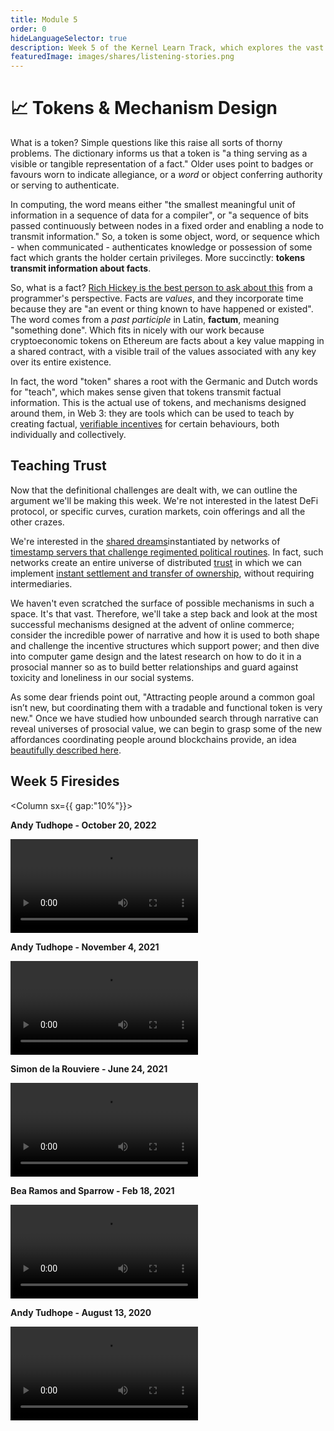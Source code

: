 ```yaml
---
title: Module 5
order: 0
hideLanguageSelector: true
description: Week 5 of the Kernel Learn Track, which explores the vast space of tokens and mechanism design enabled within a digital universe of distributed trust.
featuredImage: images/shares/listening-stories.png
---
```


# 📈 Tokens & Mechanism Design

What is a token? Simple questions like this raise all sorts of thorny problems. The dictionary 
informs us that a token is "a thing serving as a visible or tangible representation of a fact." 
Older uses point to badges or favours worn to indicate allegiance, or a _word_ or object 
conferring authority or serving to authenticate.

In computing, the word means either "the smallest meaningful unit of information in a sequence 
of data for a compiler", or "a sequence of bits passed continuously between nodes in a fixed 
order and enabling a node to transmit information." So, a token is some object, word, or 
sequence which - when communicated - authenticates knowledge or possession of some fact which 
grants the holder certain privileges. More succinctly: **tokens transmit information about facts**.

So, what is a fact? [Rich Hickey is the best person to ask about this](https://youtu.be/-6BsiVyC1kM?t=1207) 
from a programmer's perspective. Facts are _values_, and they incorporate time because they are 
"an event or thing known to have happened or existed". The word comes from a _past participle_ 
in Latin, **factum**, meaning "something done". Which fits in nicely with our work because 
cryptoeconomic tokens on Ethereum are facts about a key value mapping in a shared contract, 
with a visible trail of the values associated with any key over its entire existence.

In fact, the word "token" shares a root with the Germanic and Dutch words for "teach", which 
makes sense given that tokens transmit factual information. This is the actual use of tokens, 
and mechanisms designed around them, in Web 3: they are tools which can be used to teach by 
creating factual, [verifiable incentives](/learn/module-3/lock-it-open/#the-path-forward) for 
certain behaviours, both individually and collectively.

## Teaching Trust

Now that the definitional challenges are dealt with, we can outline the argument we'll be making this week. We're not interested in the latest DeFi protocol, or specific curves, curation markets, coin offerings and all the other crazes.

We're interested in the [shared dreams](/learn/module-1/dreamers)instantiated by networks of [timestamp servers that challenge regimented political routines](/learn/module-4/the-garden/#shared-realities). In fact, such networks create an entire universe of distributed [trust](/learn/module-0/trust/) in which we can implement [instant settlement and transfer of ownership](/learn/module-0/money-language/#open-protocols-and-a-network-of-value), without requiring intermediaries.

We haven't even scratched the surface of possible mechanisms in such a space. It's that vast. Therefore, we'll take a step back and look at the most successful mechanisms designed at the advent of online commerce; consider the incredible power of narrative and how it is used to both shape and challenge the incentive structures which support power; and then dive into computer game design and the latest research on how to do it in a prosocial manner so as to build better relationships and guard against toxicity and loneliness in our social systems.

As some dear friends point out, "Attracting people around a common goal isn’t new, but coordinating them with a tradable and functional token is very new." Once we have studied how unbounded search through narrative can reveal universes of prosocial value, we can begin to grasp some of the new affordances coordinating people around blockchains provide, an idea [beautifully described here](https://www.daoistry.com/mindsets/blockchain-coordination/).

## Week 5 Firesides

<Column sx={{ gap:"10%"}}>

<Box>

**Andy Tudhope - October 20, 2022**

<Video src="https://www.youtube-nocookie.com/embed/NfKZkIlC2sE?start=245" />

</Box>

<Box>

**Andy Tudhope - November 4, 2021**

<Video src="https://www.youtube-nocookie.com/embed/OtP9zVvmG1I?start=329" />

</Box>

<Box>

**Simon de la Rouviere - June 24, 2021**

<Video src="https://www.youtube-nocookie.com/embed/KQb6ok5SRV4?start=264" />

</Box>

<Box>

**Bea Ramos and Sparrow - Feb 18, 2021**

<Video src="https://www.youtube-nocookie.com/embed/NUO86413eD4?start=132" />

</Box>

<Box>

**Andy Tudhope - August 13, 2020**

<Video src="https://www.youtube-nocookie.com/embed/JVDcfwWkP18?start=361" />

</Box>

</Column>
